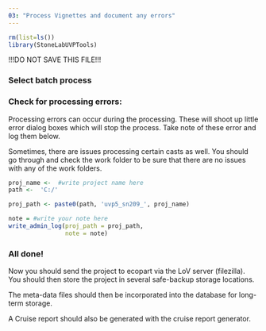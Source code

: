 ```yaml
---
03: "Process Vignettes and document any errors"
---
```


```r
rm(list=ls())
library(StoneLabUVPTools)
```

!!!DO NOT SAVE THIS FILE!!!

### Select batch process

### Check for processing errors:

Processing errors can occur during the processing. These will shoot up little error dialog boxes which will stop the process. Take note of these error and log them below.

Sometimes, there are issues processing certain casts as well. You should go through and check the work folder to be sure that there are no issues with any of the work folders.

```r
proj_name <-  #write project name here
path <-  'C:/'

proj_path <- paste0(path, 'uvp5_sn209_', proj_name)

note = #write your note here
write_admin_log(proj_path = proj_path,
                note = note)
```

### All done!

Now you should send the project to ecopart via the LoV server (filezilla). You should then store the project in several safe-backup storage locations.

The meta-data files should then be incorporated into the database for long-term storage.

A Cruise report should also be generated with the cruise report generator.
